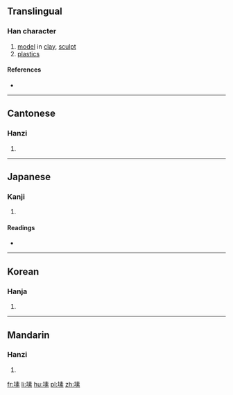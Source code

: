==Translingual==

===Han character===
{{Han char|rn=32|rad=土|as=10|sn=13|four=|canj=土手一火 (GQMF)|ids=⿰[[土]][[素]]}}

# [[model]] in [[clay]], [[sculpt]]
# [[plastics]]

====References====
* {{Han ref|kx=0235.090|dkj=05327|dj=0473.020|hdz=10470.020|uh=5850|ud=22608}}

----

==Cantonese==

===Hanzi===
{{yue-hanzi|jyut=[[sou3]]|y=sou3}}

# {{defn|lang=yue|sort=土10}}

----

==Japanese==

===Kanji===
{{ja-kanji|grade=|rs=土10}}

# {{defn|lang=ja|sort=土10}}

====Readings====
* {{ja-readings|on=[[そ]] (so)|kun=[[でく]] (deku)}}

----

==Korean==

===Hanja===
{{ko-hanja|hangeul=소|rv=so|mr=so}}

# {{defn|lang=ko|sort=土10}}

----

==Mandarin==

===Hanzi===
{{cmn-hanzi|pin=[[sù]] ([[su4]])|wg=su<sup>4</sup>}}

# {{defn|lang=cmn|sort=土10}}

[[fr:塐]]
[[li:塐]]
[[hu:塐]]
[[pl:塐]]
[[zh:塐]]